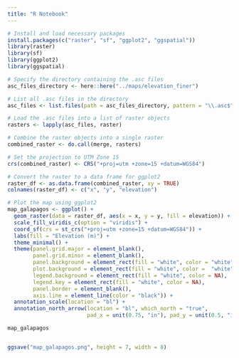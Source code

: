 ```yaml
---
title: "R Notebook"
---
```



```r
# Install and load necessary packages
install.packages(c("raster", "sf", "ggplot2", "ggspatial"))
library(raster)
library(sf)
library(ggplot2)
library(ggspatial)

# Specify the directory containing the .asc files
asc_files_directory <- here::here("../maps/elevation_finer")

# List all .asc files in the directory
asc_files <- list.files(path = asc_files_directory, pattern = "\\.asc$", full.names = TRUE)

# Load the .asc files into a list of raster objects
rasters <- lapply(asc_files, raster)

# Combine the raster objects into a single raster
combined_raster <- do.call(merge, rasters)

# Set the projection to UTM Zone 15
crs(combined_raster) <- CRS("+proj=utm +zone=15 +datum=WGS84")

# Convert the raster to a data frame for ggplot2
raster_df <- as.data.frame(combined_raster, xy = TRUE)
colnames(raster_df) <- c("x", "y", "elevation")

# Plot the map using ggplot2
map_galapagos <- ggplot() +
  geom_raster(data = raster_df, aes(x = x, y = y, fill = elevation)) +
  scale_fill_viridis_c(option = "viridis") +
  coord_sf(crs = st_crs("+proj=utm +zone=15 +datum=WGS84")) +
  labs(fill = "Elevation (m)") +
  theme_minimal() +
  theme(panel.grid.major = element_blank(), 
        panel.grid.minor = element_blank(),
        panel.background = element_rect(fill = "white", color = "white"), 
        plot.background = element_rect(fill = "white", color =  "white"),
        legend.background = element_rect(fill = "white", color = NA),
        legend.key = element_rect(fill = "white", color = NA),
        panel.border = element_blank(),
        axis.line = element_line(color = "black")) +
  annotation_scale(location = "bl") +
  annotation_north_arrow(location = "bl", which_north = "true", 
                         pad_x = unit(0.75, "in"), pad_y = unit(0.5, "in"))

map_galapagos


ggsave("map_galapagos.png", height = 7, width = 8)

```

